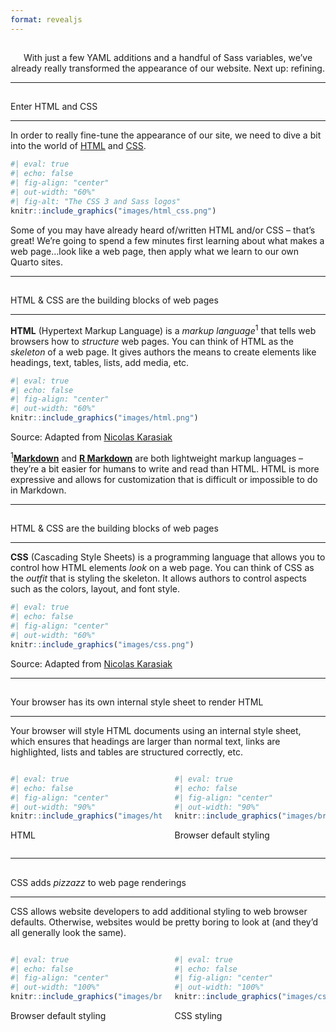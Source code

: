 ```yaml
---
format: revealjs
---
```


##  {#refining data-menu-title="Time to Refine" background="#053660"}

<div class="vertical-center">
<center><div class="custom-subtitle3">With just a few YAML additions and a handful of Sass variables, we've already really transformed the appearance of our website. Next up: refining.</div></center>
</div>

---

## {#enter-css-sass data-menu-title="Enter HTML & CSS"}

[Enter HTML and CSS]{.slide-title}

<hr>

::: {.body-text .topbr}
In order to really fine-tune the appearance of our site, we need to dive a bit into the world of [HTML](https://html.spec.whatwg.org/) and [CSS](https://www.w3.org/Style/CSS/Overview.en.html).
:::

```r
#| eval: true 
#| echo: false
#| fig-align: "center"
#| out-width: "60%" 
#| fig-alt: "The CSS 3 and Sass logos" 
knitr::include_graphics("images/html_css.png")
```

::: {.body-text .topbr}
Some of you may have already heard of/written HTML and/or CSS -- that's great! We're going to spend a few minutes first learning about what makes a web page...look like a web page, then apply what we learn to our own Quarto sites.
:::

---

##  {#building-blocks-html data-menu-title="HTML & CSS = building blocks (1/2)"}

[HTML & CSS are the building blocks of web pages]{.slide-title-smaller}

<hr>

::: {.smaller-body-text .topbr}
**HTML** (Hypertext Markup Language) is a *markup language*<sup>1</sup> that tells web browsers how to *structure* web pages. You can think of HTML as the *skeleton* of a web page. It gives authors the means to create elements like headings, text, tables, lists, add media, etc.
:::

```r
#| eval: true 
#| echo: false
#| fig-align: "center"
#| out-width: "60%" 
knitr::include_graphics("images/html.png")
```

::: {.caption-text .gray-text .center-text .topbr}
Source: Adapted from [Nicolas Karasiak](https://github.com/nkarasiak/Illustration)
:::

::: {.caption-text .topbr}
<sup>1</sup>[**Markdown**](https://www.markdownguide.org/) and [**R Markdown**](https://rmarkdown.rstudio.com/) are both lightweight markup languages -- they're a bit easier for humans to write and read than HTML. HTML is more expressive and allows for customization that is difficult or impossible to do in Markdown.
:::

---

##  {#building-blocks-css data-menu-title="HTML & CSS = building blocks (2/2)"}

[HTML & CSS are the building blocks of web pages]{.slide-title-smaller}

<hr>

::: {.smaller-body-text .topbr}
**CSS** (Cascading Style Sheets) is a programming language that allows you to control how HTML elements *look* on a web page. You can think of CSS as the *outfit* that is styling the skeleton. It allows authors to control aspects such as the colors, layout, and font style.
:::

```r
#| eval: true 
#| echo: false
#| fig-align: "center"
#| out-width: "60%" 
knitr::include_graphics("images/css.png")
```

::: {.caption-text .gray-text .center-text .bottombr}
Source: Adapted from [Nicolas Karasiak](https://github.com/nkarasiak/Illustration)
:::

---

##  {#browser-styling data-menu-title="Browser styling"}

[Your browser has its own internal style sheet to render HTML]{.slide-title-smaller}

<hr>

::: {.body-text .topbr}
Your browser will style HTML documents using an internal style sheet, which ensures that headings are larger than normal text, links are highlighted, lists and tables are structured correctly, etc.
:::

:::: {.columns}
::: {.column width="50%"}
```r
#| eval: true 
#| echo: false
#| fig-align: "center"
#| out-width: "90%" 
knitr::include_graphics("images/html_github.png")
```

::: {.caption-text .gray-text .center-text}
HTML
:::
:::
::: {.column width="50%"}
```r
#| eval: true 
#| echo: false
#| fig-align: "center"
#| out-width: "90%" 
knitr::include_graphics("images/browser_styling_github.png")
```

::: {.caption-text .gray-text .center-text}
Browser default styling
:::
:::
::::

---

##  {#css-styling data-menu-title="CSS styling"}

[CSS adds *pizzazz* to web page renderings]{.slide-title-smaller}

<hr>

::: {.body-text .topbr}
CSS allows website developers to add additional styling to web browser defaults. Otherwise, websites would be pretty boring to look at (and they'd all generally look the same).
:::

:::: {.columns}
::: {.column width="50%"}
```r
#| eval: true 
#| echo: false
#| fig-align: "center"
#| out-width: "100%" 
knitr::include_graphics("images/browser_styling_github.png")
```

::: {.caption-text .gray-text .center-text}
Browser default styling
:::
:::
::: {.column width="50%"}
```r
#| eval: true 
#| echo: false
#| fig-align: "center"
#| out-width: "100%" 
knitr::include_graphics("images/css_styling_github.png")
```

::: {.caption-text .gray-text .center-text}
CSS styling
:::
:::
::::
